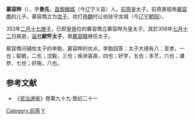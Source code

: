 '''慕容晔'''（{{bd|4世紀|？|356年|8月24日|catIdx=M}}），字'''景先'''，[[昌黎郡|昌黎]][[棘城县|棘城]]（今辽宁义县）人。[[前燕|前燕]]皇太子。前燕景昭帝[[慕容儁|慕容儁]]的儿子。慕容儁立为[[世子|世子]]，攻打[[冉魏|冉魏]]时让他驻守龙城（今[[辽宁|辽宁]][[朝阳市|朝阳]]）。

353年[[二月十七|二月十七]][[庚子|庚子]]，已即[[皇帝|皇帝]]位的慕容儁立慕容晔为皇太子。其於356年[[七月十二|七月十二]]日病逝，[[谥号|谥号]]'''献怀太子'''，弟[[慕容暐|慕容暐]]继任太子。

慕容儁问辅佐太子的李勣，慕容晔的优点，李勣回答：太子大德有八：至孝，一也；聪敏，二也；沈毅，三也；疾谀喜直，四也；好学，五也；多艺，六也；谦恭，七也；好施，八也。

==参考文献==
*《[[资治通鉴|资治通鉴]]》卷第九十九·晋纪二十一

[[Category:前燕|Category:前燕]]
[[Category:慕容姓|Y]]